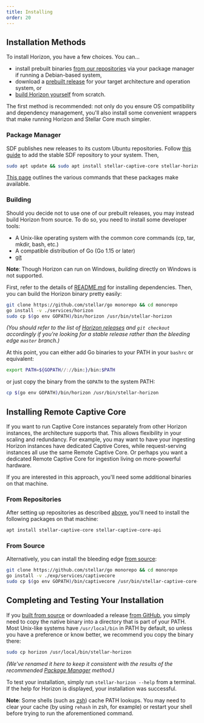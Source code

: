 ```yaml
---
title: Installing
order: 20
---
```




## Installation Methods

To install Horizon, you have a few choices. You can...
  - install prebuilt binaries [from our repositories](#package-manager) via your package manager if running a Debian-based system,
  - download a [prebuilt release](https://github.com/stellar/go/releases) for your target architecture and operation system, or
  - [build Horizon yourself](#building) from scratch. 

The first method is recommended: not only do you ensure OS compatibility and dependency management, you'll also install some convenient wrappers that make running Horizon and Stellar Core much simpler.

### Package Manager
SDF publishes new releases to its custom Ubuntu repositories. Follow [this guide](https://github.com/stellar/packages/blob/master/docs/adding-the-sdf-stable-repository-to-your-system.md#adding-the-sdf-stable-repository-to-your-system) to add the stable SDF repository to your system. Then, 

<CodeExample>

```bash
sudo apt update && sudo apt install stellar-captive-core stellar-horizon
```

</CodeExample>

[This page](https://github.com/stellar/packages/blob/master/docs/installing-individual-packages.md#installing-individual-packages) outlines the various commands that these packages make available.

### Building
Should you decide not to use one of our prebuilt releases, you may instead build Horizon from source. To do so, you need to install some developer tools:

- A Unix-like operating system with the common core commands (cp, tar, mkdir, bash, etc.)
- A compatible distribution of Go (Go 1.15 or later)
- [git](https://git-scm.com/)

**Note**: Though Horizon can run on Windows, *building* directly on Windows is not supported.

First, refer to the details of [README.md](https://github.com/stellar/go/blob/master/README.md#dependencies) for installing dependencies. Then, you can build the Horizon binary pretty easily:

<CodeExample>

```bash
git clone https://github.com/stellar/go monorepo && cd monorepo
go install -v ./services/horizon
sudo cp $(go env GOPATH)/bin/horizon /usr/bin/stellar-horizon
```

</CodeExample>

_(You should refer to the list of [Horizon releases](https://github.com/stellar/go/releases) and `git checkout` accordingly if you're looking for a stable release rather than the bleeding edge `master` branch.)_

At this point, you can either add Go binaries to your PATH in your `bashrc` or equivalent:

<CodeExample>

```bash
export PATH=${GOPATH//://bin:}/bin:$PATH
```

</CodeExample>

or just copy the binary from the `GOPATH` to the system PATH:

<CodeExample>

```bash
cp $(go env GOPATH)/bin/horizon /usr/bin/stellar-horizon
```

</CodeExample>


## Installing Remote Captive Core
If you want to run Captive Core instances separately from other Horizon instances, the architecture supports that. This allows flexibility in your scaling and redundancy. For example, you may want to have your ingesting Horizon instances have dedicated Captive Cores, while request-serving instances all use the same Remote Captive Core. Or perhaps you want a dedicated Remote Captive Core for ingestion living on more-powerful hardware.

If you are interested in this approach, you'll need some additional binaries on that machine.

### From Repositories
After setting up repositories as described [above](#package-manager), you'll need to install the following packages on that machine:

<CodeExample>

```bash
apt install stellar-captive-core stellar-captive-core-api
```

</CodeExample>

### From Source
Alternatively, you can install the bleeding edge [from source](https://github.com/stellar/go/exp/services/captivecore):

<CodeExample>

```bash
git clone https://github.com/stellar/go monorepo && cd monorepo
go install -v ./exp/services/captivecore
sudo cp $(go env GOPATH)/bin/captivecore /usr/bin/stellar-captive-core-api
```

</CodeExample>


## Completing and Testing Your Installation
If you [built from source](#building) or downloaded a release [from GitHub](https://github.com/stellar/go/releases), you simply need to copy the native binary into a directory that is part of your PATH. Most Unix-like systems have `/usr/local/bin` in PATH by default, so unless you have a preference or know better, we recommend you copy the binary there:

<CodeExample>

```bash
sudo cp horizon /usr/local/bin/stellar-horizon
```

</CodeExample>

_(We've renamed it here to keep it consistent with the results of the recommended [Package Manager](#package-manager) method.)_

To test your installation, simply run `stellar-horizon --help` from a terminal. If the help for Horizon is displayed, your installation was successful.

**Note**: Some shells (such as [zsh](https://www.zsh.org/)) cache PATH lookups. You may need to clear your cache (by using `rehash` in zsh, for example) or restart your shell before trying to run the aforementioned command.

